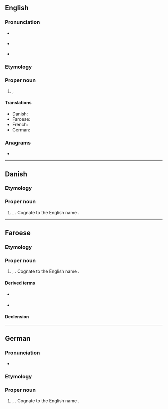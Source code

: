 {{also|bastian}}
==English==

===Pronunciation===
* {{a|RP}} {{IPA|/ˈbæsti.ən/|lang=en}}
* {{a|US}} {{IPA|/ˈbæsti.ən/|/ˈbæstʃən/|lang=en}}
* {{homophones|lang=en|bastion}}

===Etymology===
{{clipping of|lang=en|Sebastian}}

===Proper noun===
{{en-proper noun}}

# {{given name|lang=en|male|from=Ancient Greek}}, {{diminutive of|lang=en|Sebastian}}

====Translations====
{{trans-top|Cognates to Bastian}}
* Danish: {{t|da|Bastian}}
* Faroese: {{t|fo|Bastian}}
* French: {{t|fr|Bastien}}
* German: {{t|de|Bastian}}
{{trans-bottom}}

===Anagrams===
* {{anagrams|en|a=aabinst|abstain|banitsa}}

----

==Danish==

===Etymology===
{{clipping of|lang=da|Sebastian}}

===Proper noun===
{{da-proper noun}}

# {{given name|male|lang=da}}, {{diminutive of|lang=da|Sebastian}}. Cognate to the English name {{m|en|Bastian}}.

----

==Faroese==

===Etymology===
{{clipping of|lang=fo|Sebastian}}

===Proper noun===
{{head|fo|proper noun|g=m}}

# {{given name|male|lang=fo}}, {{diminutive of|lang=fr|Sebastian}}. Cognate to the English name {{m|en|Bastian}}.

====Derived terms====
* {{l|fo|Bastiansson}} {{gloss|son of Bastian}} {{qualifier|patronymic}}
* {{l|fo|Bastiansdóttir}} {{gloss|daughter of Bastian}} {{qualifier|patronymic}}

====Declension====
{{fo-decl-proper-noun-s-indef|Bastian|Bastian|Bastiani|Bastians}}

----

==German==

===Pronunciation===
* {{audio|De-Bastian.ogg|Audio|lang=de}}

===Etymology===
{{clipping of|lang=de|Sebastian}}

===Proper noun===
{{head|de|proper noun}}

# {{given name|male|lang=de}}, {{diminutive of|lang=de|Sebastian}}. Cognate to the English name {{m|en|Bastian}}.